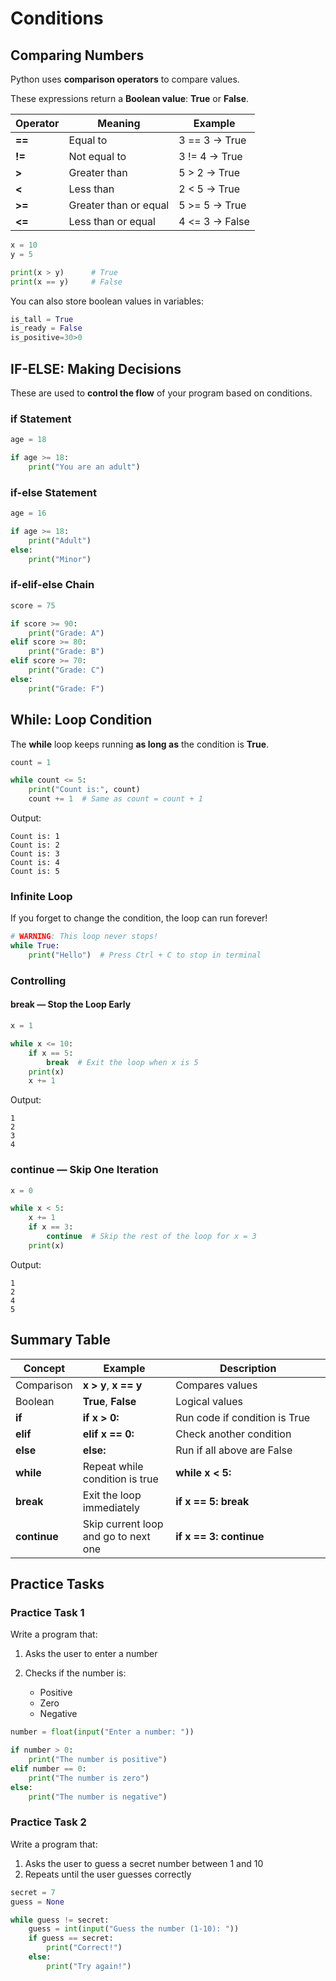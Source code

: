 # Conditions

## Comparing Numbers

Python uses **comparison operators** to compare values. 

These expressions return a **Boolean value**: **True** or **False**.

| Operator | Meaning               | Example            |
| -------- | --------------------- | ------------------ |
|  **==**      | Equal to              |  3 == 3  →  True   |
|  **!=**      | Not equal to          |  3 != 4  →  True   |
|  **>**       | Greater than          |  5 > 2  →  True    |
|  **<**       | Less than             |  2 < 5  →  True    |
|  **>=**      | Greater than or equal |  5 >= 5  →  True   |
|  **<=**      | Less than or equal    |  4 <= 3  →  False  |


```python
x = 10
y = 5

print(x > y)      # True
print(x == y)     # False
```

You can also store boolean values in variables:

```python
is_tall = True
is_ready = False
is_positive=30>0
```

## IF-ELSE: Making Decisions

These are used to **control the flow** of your program based on conditions.

### if Statement

```python
age = 18

if age >= 18:
    print("You are an adult")
```

### if-else Statement

```python
age = 16

if age >= 18:
    print("Adult")
else:
    print("Minor")
```

### if-elif-else Chain

```python
score = 75

if score >= 90:
    print("Grade: A")
elif score >= 80:
    print("Grade: B")
elif score >= 70:
    print("Grade: C")
else:
    print("Grade: F")
```


## While: Loop Condition

The **while** loop keeps running **as long as** the condition is **True**.

```python
count = 1

while count <= 5:
    print("Count is:", count)
    count += 1  # Same as count = count + 1
```

Output:

```
Count is: 1
Count is: 2
Count is: 3
Count is: 4
Count is: 5
```

### Infinite Loop

If you forget to change the condition, the loop can run forever!

```python
# WARNING: This loop never stops!
while True:
    print("Hello")  # Press Ctrl + C to stop in terminal
```

### Controlling
#### **break** — Stop the Loop Early

```python
x = 1

while x <= 10:
    if x == 5:
        break  # Exit the loop when x is 5
    print(x)
    x += 1
```

Output:

```
1
2
3
4
```

### **continue** — Skip One Iteration

```python
x = 0

while x < 5:
    x += 1
    if x == 3:
        continue  # Skip the rest of the loop for x = 3
    print(x)
```

Output:

```
1
2
4
5
```

## Summary Table

| Concept    | Example           | Description                   |
| ---------- | ----------------- | ----------------------------- |
| Comparison | **x > y**, **x == y** | Compares values               |
| Boolean    | **True**, **False**   | Logical values                |
| **if**       | **if x > 0:**       | Run code if condition is True |
| **elif**     | **elif x == 0:**    | Check another condition       |
| **else**     | **else:**           | Run if all above are False    |
| **while**    | Repeat while condition is true       | **while x < 5:**        |
| **break**    | Exit the loop immediately            | **if x == 5: break**    |
| **continue** | Skip current loop and go to next one | **if x == 3: continue** |


## Practice Tasks

### Practice Task 1

Write a program that:

1. Asks the user to enter a number
2. Checks if the number is:

   * Positive
   * Zero
   * Negative

```python
number = float(input("Enter a number: "))

if number > 0:
    print("The number is positive")
elif number == 0:
    print("The number is zero")
else:
    print("The number is negative")
```

### Practice Task 2

Write a program that:

1. Asks the user to guess a secret number between 1 and 10
2. Repeats until the user guesses correctly

```python
secret = 7
guess = None

while guess != secret:
    guess = int(input("Guess the number (1-10): "))
    if guess == secret:
        print("Correct!")
    else:
        print("Try again!")
```
